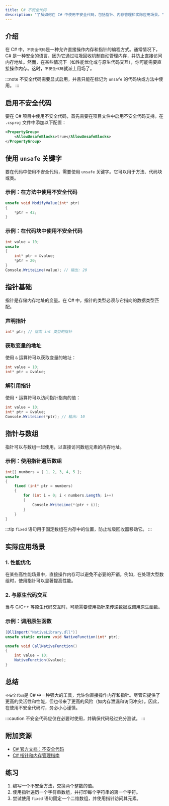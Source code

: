 ```yaml
---
title: C# 不安全代码
description: "了解如何在 C# 中使用不安全代码，包括指针、内存管理和实际应用场景。"
---
```


## 介绍

在 C# 中，`不安全代码`是一种允许直接操作内存和指针的编程方式。通常情况下，C# 是一种安全的语言，因为它通过垃圾回收机制自动管理内存，并防止直接访问内存地址。然而，在某些情况下（如性能优化或与原生代码交互），你可能需要直接操作内存。这时，`不安全代码`就派上用场了。

:::note
不安全代码需要显式启用，并且只能在标记为 `unsafe` 的代码块或方法中使用。
:::

## 启用不安全代码

要在 C# 项目中使用不安全代码，首先需要在项目文件中启用不安全代码支持。在 `.csproj` 文件中添加以下配置：

```xml
<PropertyGroup>
    <AllowUnsafeBlocks>true</AllowUnsafeBlocks>
</PropertyGroup>
```

## 使用 `unsafe` 关键字

要在代码中使用不安全代码，需要使用 `unsafe` 关键字。它可以用于方法、代码块或类。

### 示例：在方法中使用不安全代码

```csharp
unsafe void ModifyValue(int* ptr)
{
    *ptr = 42;
}
```

### 示例：在代码块中使用不安全代码

```csharp
int value = 10;
unsafe
{
    int* ptr = &value;
    *ptr = 20;
}
Console.WriteLine(value); // 输出: 20
```

## 指针基础

指针是存储内存地址的变量。在 C# 中，指针的类型必须与它指向的数据类型匹配。

### 声明指针

```csharp
int* ptr; // 指向 int 类型的指针
```

### 获取变量的地址

使用 `&` 运算符可以获取变量的地址：

```csharp
int value = 10;
int* ptr = &value;
```

### 解引用指针

使用 `*` 运算符可以访问指针指向的值：

```csharp
int value = 10;
int* ptr = &value;
Console.WriteLine(*ptr); // 输出: 10
```

## 指针与数组

指针可以与数组一起使用，以直接访问数组元素的内存地址。

### 示例：使用指针遍历数组

```csharp
int[] numbers = { 1, 2, 3, 4, 5 };
unsafe
{
    fixed (int* ptr = numbers)
    {
        for (int i = 0; i < numbers.Length; i++)
        {
            Console.WriteLine(*(ptr + i));
        }
    }
}
```

:::tip
`fixed` 语句用于固定数组在内存中的位置，防止垃圾回收器移动它。
:::

## 实际应用场景

### 1. 性能优化

在某些高性能场景中，直接操作内存可以避免不必要的开销。例如，在处理大型数组时，使用指针可以显著提高性能。

### 2. 与原生代码交互

当与 C/C++ 等原生代码交互时，可能需要使用指针来传递数据或调用原生函数。

### 示例：调用原生函数

```csharp
[DllImport("NativeLibrary.dll")]
unsafe static extern void NativeFunction(int* ptr);

unsafe void CallNativeFunction()
{
    int value = 10;
    NativeFunction(&value);
}
```

## 总结

`不安全代码`是 C# 中一种强大的工具，允许你直接操作内存和指针。尽管它提供了更高的灵活性和性能，但也带来了更高的风险（如内存泄漏和访问冲突）。因此，在使用不安全代码时，务必小心谨慎。

:::caution
不安全代码应仅在必要时使用，并确保代码经过充分测试。
:::

## 附加资源

- [C# 官方文档：不安全代码](https://learn.microsoft.com/zh-cn/dotnet/csharp/language-reference/unsafe-code)
- [C# 指针和内存管理指南](https://www.c-sharpcorner.com/article/understanding-unsafe-code-and-pointers-in-C-Sharp/)

## 练习

1. 编写一个不安全方法，交换两个整数的值。
2. 使用指针遍历一个字符串数组，并打印每个字符串的第一个字符。
3. 尝试使用 `fixed` 语句固定一个二维数组，并使用指针访问其元素。